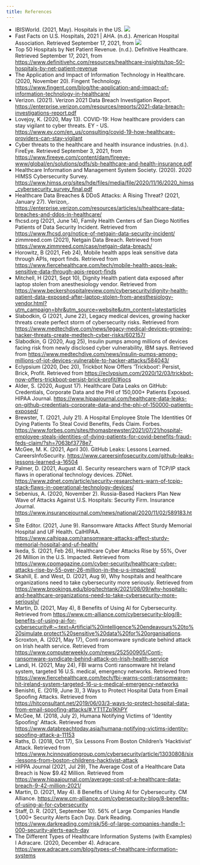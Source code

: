 ```yaml
---
title: References
---
```


  - IBISWorld. (2021, May). Hospitals in the US. ![](https://my-ibisworld-com.proxyiub.uits.iu.edu/download/us/en/industry/1587/1/0/pdf)
  - Fast Facts on U.S. Hospitals, 2021 | AHA. (n.d.). American Hospital Association. Retrieved September 17, 2021, from ![](https://www.aha.org/statistics/fast-facts-us-hospitals) 
  - Top 50 Hospitals by Net Patient Revenue. (n.d.). Definitive Healthcare. Retrieved September 17, 2021, from https://www.definitivehc.com/resources/healthcare-insights/top-50-hospitals-by-net-patient-revenue
  - The Application and Impact of Information Technology in Healthcare. (2020, November 20). Fingent Technology. https://www.fingent.com/blog/the-application-and-impact-of-information-technology-in-healthcare/
  - Verizon. (2021). Verizon 2021 Data Breach Investigation Report. https://enterprise.verizon.com/resources/reports/2021-data-breach-investigations-report.pdf
  - Lovejoy, K. (2020, May 13). COVID-19: How healthcare providers can stay vigilant to cyber threats. EY - US. https://www.ey.com/en_us/consulting/covid-19-how-healthcare-providers-can-stay-vigilant
  - Cyber threats to the healthcare and health insurance industries. (n.d.). FireEye. Retrieved September 3, 2021, from https://www.fireeye.com/content/dam/fireeye-www/global/en/solutions/pdfs/sb-healthcare-and-health-insurance.pdf
  - Healthcare Information and Management System Society. (2020). 2020 HIMSS Cybersecurity Survey. https://www.himss.org/sites/hde/files/media/file/2020/11/16/2020_himss_cybersecurity_survey_final.pdf
  - Healthcare Data Breaches & DDoS Attacks: A Rising Threat? (2021, January 27). Verizon,. https://enterprise.verizon.com/resources/articles/s/healthcare-data-breaches-and-ddos-in-healthcare/
  - fhcsd.org (2021, June 14), Family Health Centers of San Diego Notifies Patients of Data Security Incident. Retrieved from https://www.fhcsd.org/notice-of-netgain-data-security-incident/
  - zimmreed.com (2021), Netgain Data Breach. Retrieved from https://www.zimmreed.com/case/netgain-data-breach/
  - Horowitz, B (2021, Feb 24), Mobile health apps leak sensitive data through APIs, report finds. Retrieved from https://www.fiercehealthcare.com/tech/mobile-health-apps-leak-sensitive-data-through-apis-report-finds
  - Mitchell, H (2021, Sept 10), Dignity Health patient data exposed after laptop stolen from anesthesiology vendor. Retrieved from https://www.beckershospitalreview.com/cybersecurity/dignity-health-patient-data-exposed-after-laptop-stolen-from-anesthesiology-vendor.html?utm_campaign=bhr&utm_source=website&utm_content=latestarticles
  - Slabodkin, G (2021, June 22), Legacy medical devices, growing hacker threats create perfect storm of cybersecurity risks. Retrieved from https://www.medtechdive.com/news/legacy-medical-devices-growing-hacker-threats-create-medtech-cyber-risks/602157/
  - Slabodkin, G (2020, Aug 25), Insulin pumps among millions of devices facing risk from newly disclosed cyber vulnerability, IBM says. Retrieved from https://www.medtechdive.com/news/insulin-pumps-among-millions-of-iot-devices-vulnerable-to-hacker-attacks/584043/
  - Eclypsium (2020, Dec 20), Trickbot Now Offers ‘Trickboot’: Persist, Brick, Profit. Retrieved from https://eclypsium.com/2020/12/03/trickbot-now-offers-trickboot-persist-brick-profit/#iocs
  - Alder, S. (2020, August 17). Healthcare Data Leaks on GitHub: Credentials, Corporate Data and the PHI of 150,000+ Patients Exposed. HIPAA Journal. https://www.hipaajournal.com/healthcare-data-leaks-on-github-credentials-corporate-data-and-the-phi-of-150000-patients-exposed/
  - Brewster, T. (2021, July 21). A Hospital Employee Stole The Identities Of Dying Patients To Steal Covid Benefits, Feds Claim. Forbes. https://www.forbes.com/sites/thomasbrewster/2021/07/21/hospital-employee-steals-identities-of-dying-patients-for-covid-benefits-fraud-feds-claim/?sh=7063bf3778e7 
  - McGee, M. K. (2021, April 30). GitHub Leaks: Lessons Learned. CareersInfoSecurity. https://www.careersinfosecurity.com/github-leaks-lessons-learned-a-16504
  - Palmer, D. (2021, August 4). Security researchers warn of TCP/IP stack flaws in operational technology devices. ZDNet. https://www.zdnet.com/article/security-researchers-warn-of-tcpip-stack-flaws-in-operational-technology-devices/
  - Sebenius, A. (2020, November 2). Russia-Based Hackers Plan New Wave of Attacks Against U.S. Hospitals: Security Firm. Insurance Journal. https://www.insurancejournal.com/news/national/2020/11/02/589183.htm
  - Site Editor. (2021, June 9). Ransomware Attacks Affect Sturdy Memorial Hospital and UF Health. CalHIPAA. https://www.calhipaa.com/ransomware-attacks-affect-sturdy-memorial-hospital-and-uf-health/
  - Ikeda, S. (2021, Feb 26), Healthcare Cyber Attacks Rise by 55%, Over 26 Million in the U.S. Impacted. Retrieved from https://www.cpomagazine.com/cyber-security/healthcare-cyber-attacks-rise-by-55-over-26-million-in-the-u-s-impacted/
  - Skahill, E. and West, D. (2021, Aug 9), Why hospitals and healthcare organizations need to take cybersecurity more seriously. Retrieved from https://www.brookings.edu/blog/techtank/2021/08/09/why-hospitals-and-healthcare-organizations-need-to-take-cybersecurity-more-seriously/
  - Martin, D. (2021, May 4), 8 Benefits of Using AI for Cybersecurity. Retrieved from https://www.cm-alliance.com/cybersecurity-blog/8-benefits-of-using-ai-for-cybersecurity#:~:text=Artificial%20intelligence%20endeavours%20to%20simulate,protect%20sensitive%20data%20for%20organisations.
  - Scroxton, A. (2021, May 17), Conti ransomware syndicate behind attack on Irish health service. Retrieved from https://www.computerweekly.com/news/252500905/Conti-ransomware-syndicate-behind-attack-on-Irish-health-service
  - Landi, H. (2021, May 24), FBI warns Conti ransomware hit Ireland system, targeted 16 U.S. medical, emergency networks. Retrieved from https://www.fiercehealthcare.com/tech/fbi-warns-conti-ransomware-hit-ireland-system-targeted-16-u-s-medical-emergency-networks
  - Benishti, E. (2019, June 3), 3 Ways to Protect Hospital Data from Email Spoofing Attacks. Retrieved from https://hitconsultant.net/2019/06/03/3-ways-to-protect-hospital-data-from-email-spoofing-attacks/#.YT1TZp1KhPY
  - McGee, M. (2018, July 2), Humana Notifying Victims of 'Identity Spoofing' Attack. Retrieved from https://www.databreachtoday.asia/humana-notifying-victims-identity-spoofing-attack-a-11153
  - Raths, D. (2018, Oct 17), Six Lessons From Boston Children’s ‘Hacktivist’ Attack. Retrieved from https://www.hcinnovationgroup.com/cybersecurity/article/13030808/six-lessons-from-boston-childrens-hacktivist-attack
  - HIPPA Journal (2021, Jul 29), The Average Cost of a Healthcare Data Breach is Now $9.42 Million. Retrieved from https://www.hipaajournal.com/average-cost-of-a-healthcare-data-breach-9-42-million-2021/
  - Martin, D. (2021, May 4). 8 Benefits of Using AI for Cybersecurity. CM Alliance. https://www.cm-alliance.com/cybersecurity-blog/8-benefits-of-using-ai-for-cybersecurity
  - Staff, D. R. (2021, September 10). 56% of Large Companies Handle 1,000+ Security Alerts Each Day. Dark Reading. https://www.darkreading.com/risk/56-of-large-companies-handle-1-000-security-alerts-each-day
  - The Different Types of Healthcare Information Systems (with Examples) I Adracare. (2020, December 4). Adracare. https://www.adracare.com/blog/types-of-healthcare-information-systems
